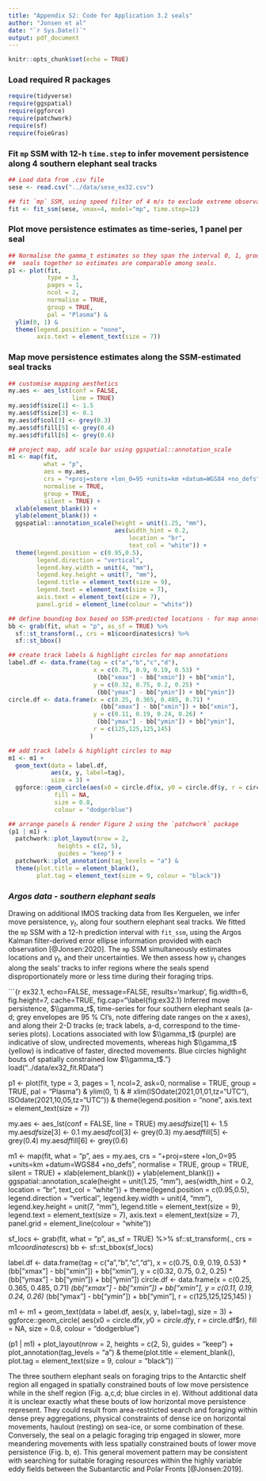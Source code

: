 ```yaml
---
title: "Appendix S2: Code for Application 3.2 seals"
author: "Jonsen et al"
date: "`r Sys.Date()`"
output: pdf_document
---
```


```r
knitr::opts_chunk$set(echo = TRUE)
```

### Load required R packages
```r
require(tidyverse)
require(ggspatial)
require(ggforce)
require(patchwork)
require(sf)
require(foieGras)
```

### Fit `mp` SSM with 12-h `time.step` to infer movement persistence along 4 southern elephant seal tracks
```r

## Load data from .csv file
sese <- read.csv("../data/sese_ex32.csv")

## fit `mp` SSM, using speed filter of 4 m/s to exclude extreme observations
fit <- fit_ssm(sese, vmax=4, model="mp", time.step=12)
```

### Plot move persistence estimates as time-series, 1 panel per seal
```r

## Normalise the gamma_t estimates so they span the interval 0, 1, grouping all
##  seals together so estimates are comparable among seals. 
p1 <- plot(fit, 
           type = 3, 
           pages = 1, 
           ncol = 2, 
           normalise = TRUE,
           group = TRUE,
           pal = "Plasma") & 
  ylim(0, 1) &
  theme(legend.position = "none",
        axis.text = element_text(size = 7))
```

### Map move persistence estimates along the SSM-estimated seal tracks
```r

## customise mapping aesthetics
my.aes <- aes_lst(conf = FALSE, 
                  line = TRUE)
my.aes$df$size[1] <- 1.5
my.aes$df$size[3] <- 0.1
my.aes$df$col[3] <- grey(0.3)
my.aes$df$fill[5] <- grey(0.4)
my.aes$df$fill[6] <- grey(0.6)

## project map, add scale bar using ggspatial::annotation_scale
m1 <- map(fit, 
          what = "p", 
          aes = my.aes,
          crs = "+proj=stere +lon_0=95 +units=km +datum=WGS84 +no_defs",
          normalise = TRUE, 
          group = TRUE,
          silent = TRUE) +
  xlab(element_blank()) +
  ylab(element_blank()) +
  ggspatial::annotation_scale(height = unit(1.25, "mm"), 
                              aes(width_hint = 0.2,
                                  location = "br",
                                  text_col = "white")) + 
  theme(legend.position = c(0.95,0.5), 
        legend.direction = "vertical",
        legend.key.width = unit(4, "mm"),
        legend.key.height = unit(7, "mm"),
        legend.title = element_text(size = 9),
        legend.text = element_text(size = 7),
        axis.text = element_text(size = 7),
        panel.grid = element_line(colour = "white"))

## define bounding box based on SSM-predicted locations - for map annotations
bb <- grab(fit, what = "p", as_sf = TRUE) %>%
  sf::st_transform(., crs = m1$coordinates$crs) %>%
  sf::st_bbox()

## create track labels & highlight circles for map annotations
label.df <- data.frame(tag = c("a","b","c","d"), 
                        x = c(0.75, 0.9, 0.19, 0.53) * 
                         (bb["xmax"] - bb["xmin"]) + bb["xmin"],
                        y = c(0.32, 0.75, 0.2, 0.25) * 
                         (bb["ymax"] - bb["ymin"]) + bb["ymin"])
circle.df <- data.frame(x = c(0.25, 0.365, 0.485, 0.71) *
                          (bb["xmax"] - bb["xmin"]) + bb["xmin"],
                        y = c(0.11, 0.19, 0.24, 0.26) * 
                         (bb["ymax"] - bb["ymin"]) + bb["ymin"],
                        r = c(125,125,125,145)
                       )

## add track labels & highlight circles to map
m1 <- m1 + 
  geom_text(data = label.df, 
            aes(x, y, label=tag),
            size = 3) +
  ggforce::geom_circle(aes(x0 = circle.df$x, y0 = circle.df$y, r = circle.df$r),
             fill = NA,
             size = 0.8,
             colour = "dodgerblue")

## arrange panels & render Figure 2 using the `patchwork` package
(p1 | m1) +
  patchwork::plot_layout(nrow = 2, 
              heights = c(2, 5), 
              guides = "keep") +
  patchwork::plot_annotation(tag_levels = "a") &
  theme(plot.title = element_blank(),
        plot.tag = element_text(size = 9, colour = "black"))

```


### ***Argos data - southern elephant seals***
Drawing on additional IMOS tracking data from Iles Kerguelen, we infer move persistence, $\gamma_t$, along four southern elephant seal tracks. We fitted the `mp` SSM with a 12-h prediction interval with `fit_ssm`, using the Argos Kalman filter-derived error ellipse information provided with each observation [@Jonsen:2020]. The `mp` SSM simultaneously estimates locations and $\gamma_t$, and their uncertainties. We then assess how $\gamma_t$ changes along the seals' tracks to infer regions where the seals spend disproportionately more or less time during their foraging trips.  


```{r ex32.1, echo=FALSE, message=FALSE, results='markup', fig.width=6, fig.height=7, cache=TRUE, fig.cap="\\label{fig:ex32.1} Inferred move persistence, $\\gamma_t$, time-series for four southern elephant seals (a-d; grey envelopes are 95 % CI's, note differing date ranges on the x axes), and along their 2-D tracks (e; track labels, a-d, correspond to the time-series plots). Locations associated with low $\\gamma_t$ (purple) are indicative of slow, undirected movements, whereas high $\\gamma_t$ (yellow) is indicative of faster, directed movements. Blue circles highlight bouts of spatially constrained low $\\gamma_t$."}
load("../data/ex32_fit.RData")

p1 <- plot(fit, 
           type = 3, 
           pages = 1, 
           ncol=2, 
           ask=0,
           normalise = TRUE,
           group = TRUE,
           pal = "Plasma") & 
  ylim(0, 1) &
#  xlim(ISOdate(2021,01,01,tz="UTC"), ISOdate(2021,10,05,tz="UTC")) &
  theme(legend.position = "none",
        axis.text = element_text(size = 7))

my.aes <- aes_lst(conf = FALSE, 
                  line = TRUE)
my.aes$df$size[1] <- 1.5
my.aes$df$size[3] <- 0.1
my.aes$df$col[3] <- grey(0.3)
my.aes$df$fill[5] <- grey(0.4)
my.aes$df$fill[6] <- grey(0.6)

m1 <- map(fit, 
          what = "p", 
          aes = my.aes,
          crs = "+proj=stere +lon_0=95 +units=km +datum=WGS84 +no_defs",
          normalise = TRUE, 
          group = TRUE,
          silent = TRUE) +
  xlab(element_blank()) +
  ylab(element_blank()) +
  ggspatial::annotation_scale(height = unit(1.25, "mm"), 
                              aes(width_hint = 0.2,
                                  location = "br",
                                  text_col = "white")) + 
  theme(legend.position = c(0.95,0.5), 
        legend.direction = "vertical",
        legend.key.width = unit(4, "mm"),
        legend.key.height = unit(7, "mm"),
        legend.title = element_text(size = 9),
        legend.text = element_text(size = 7),
        axis.text = element_text(size = 7),
        panel.grid = element_line(colour = "white"))
  

sf_locs <- grab(fit, what = "p", as_sf = TRUE) %>%
  sf::st_transform(., crs = m1$coordinates$crs)
bb <- sf::st_bbox(sf_locs)

label.df <- data.frame(tag = c("a","b","c","d"), 
                        x = c(0.75, 0.9, 0.19, 0.53) * 
                         (bb["xmax"] - bb["xmin"]) + bb["xmin"],
                        y = c(0.32, 0.75, 0.2, 0.25) * 
                         (bb["ymax"] - bb["ymin"]) + bb["ymin"])
circle.df <- data.frame(x = c(0.25, 0.365, 0.485, 0.71) *
                          (bb["xmax"] - bb["xmin"]) + bb["xmin"],
                        y = c(0.11, 0.19, 0.24, 0.26) * 
                         (bb["ymax"] - bb["ymin"]) + bb["ymin"],
                        r = c(125,125,125,145)
                       )
  
m1 <- m1 + 
  geom_text(data = label.df, 
            aes(x, y, label=tag),
            size = 3) +
  ggforce::geom_circle(
             aes(x0 = circle.df$x, y0 = circle.df$y, r = circle.df$r),
             fill = NA,
             size = 0.8,
             colour = "dodgerblue")

(p1 | m1) +
  plot_layout(nrow = 2, 
              heights = c(2, 5), 
              guides = "keep") +
  plot_annotation(tag_levels = "a") &
  theme(plot.title = element_blank(),
        plot.tag = element_text(size = 9, colour = "black"))
```

The three southern elephant seals on foraging trips to the Antarctic shelf region all engaged in spatially constrained bouts of low move persistence while in the shelf region (Fig. \ref{fig:ex32.1} a,c,d; blue circles in e). Without additional data it is unclear exactly what these bouts of low horizontal move persistence represent. They could result from area-restricted search and foraging within dense prey aggregations, physical constraints of dense ice on horizontal movements, haulout (resting) on sea-ice, or some combination of these. Conversely, the seal on a pelagic foraging trip engaged in slower, more meandering movements with less spatially constrained bouts of lower move persistence (Fig. \ref{fig:ex32.1} b, e). This general movement pattern may be consistent with searching for suitable foraging resources within the highly variable eddy fields between the Subantarctic and Polar Fronts [@Jonsen:2019].  
